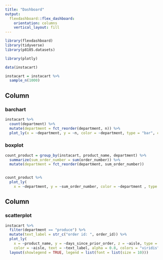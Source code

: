 ```yaml
---
title: "Dashboard"
output: 
  flexdashboard::flex_dashboard:
    orientation: columns
    vertical_layout: fill
---
```


```r
library(flexdashboard)
library(tidyverse)
library(p8105.datasets)

library(plotly)
```

```r
data(instacart)

instacart = instacart %>% 
  sample_n(1000)

```

Column {data-width=350}
-----------------------------------------------------------------------

### barchart

```r
instacart %>% 
  count(department) %>% 
  mutate(department = fct_reorder(department, n)) %>% 
  plot_ly(x = ~department, y = ~n, color = ~department, type = "bar", colors = "viridis")
```

### boxplot

```r
count_product = group_by(instacart, product_name, department) %>% 
  summarize(sum_order_number = sum(order_number)) %>% 
  mutate(department = fct_reorder(department, sum_order_number))

  
count_product %>% 
  plot_ly(
    x = ~department, y = ~sum_order_number, color = ~department , type = "box", colors = "viridis")
```

Column {data-width=650}
-----------------------------------------------------------------------
### scatterplot

```r
instacart %>%
  filter(department == "produce") %>% 
  mutate(text_label = str_c("order id: ", order_id)) %>% 
  plot_ly(
    x = ~product_name, y = ~days_since_prior_order, z = ~aisle, type = "scatter3d", mode = "markers",
    color = ~aisle, text = ~text_label, alpha = 0.8, colors = "viridis", size = 0.5) %>% 
  layout(showlegend = TRUE, legend = list(font = list(size = 10)))
```


